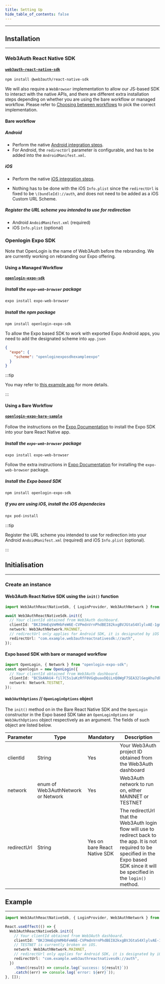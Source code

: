 ```yaml
---
title: Setting Up
hide_table_of_contents: false
---
```


---

## Installation

---

### Web3Auth React Native SDK

#### [`web3auth-react-native-sdk`](https://github.com/web3auth/web3auth-react-native-sdk)

```sh
npm install @web3auth/react-native-sdk
```

We will also require a `WebBrowser` implementation to allow our JS-based SDK to interact with the native APIs, and there are different extra
installation steps depending on whether you are using the bare workflow or managed workflow. Please refer to
[Choosing between workflows](./choose-workflows) to pick the correct implementation.

#### Bare workflow

##### Android

- Perform the native [Android integration steps](/api-reference/android/setting-up).
- For Android, the `redirectUrl` parameter is configurable, and has to be added into the `AndroidManifest.xml`.

##### iOS

- Perform the native [iOS integration steps](/api-reference/ios/setting-up).

- Nothing has to be done with the iOS `Info.plist` since the `redirectUrl` is fixed to be `\(bundleId)://auth`, and does not need to be added as a iOS
  Custom URL Scheme.

##### Register the URL scheme you intended to use for redirection

- Android `AndoidManifest.xml` (required)
- iOS `Info.plist` (optional)

### Openlogin Expo SDK

Note that OpenLogin is the name of Web3Auth before the rebranding. We are currently working on rebranding our Expo offering.

#### Using a Managed Workflow

#### [`openlogin-expo-sdk`](https://github.com/torusresearch/openlogin-expo-sdk)

##### Install the `expo-web-browser` package

```sh
expo install expo-web-browser
```

##### Install the npm package

```sh
npm install openlogin-expo-sdk
```

To allow the Expo based SDK to work with exported Expo Android apps, you need to add the designated scheme into `app.json`

```json
{
  "expo": {
    "scheme": "openloginexposdkexampleexpo"
  }
}
```

:::tip

You may refer to [this example app](https://github.com/torusresearch/openlogin-expo-sdk/tree/master/openlogin-expo-sdk-example-expo) for more details.

:::

#### Using a Bare Workflow

#### [`openlogin-expo-bare-sample`](https://github.com/torusresearch/openlogin-expo-bare-sample)

Follow the instructions on the [Expo Documentation](https://docs.expo.dev/bare/installing-expo-modules/) to install the Expo SDK into your bare React
Native app.

##### Install the `expo-web-browser` package

```sh
expo install expo-web-browser
```

Follow the extra instructions in [Expo Documentation](https://github.com/expo/expo/tree/main/packages/expo-web-browser) for installing the
`expo-web-browser` package.

##### Install the Expo based SDK

```sh
npm install openlogin-expo-sdk
```

##### If you are using iOS, install the iOS dependecies

```sh
npx pod-install
```

:::tip

Register the URL scheme you intended to use for redirection into your Android `AndoidManifest.xml` (required) and iOS `Info.plist` (optional).

:::

## Initialisation

---

### Create an instance

#### Web3Auth React Native SDK using the `init()` function

```typescript
import Web3AuthReactNativeSdk, { LoginProvider, Web3AuthNetwork } from "web3auth-react-native-sdk";

await Web3AuthReactNativeSdk.init({
  // Your clientId obtained from Web3Auth dashboard.
  clientId: "BKJ3HmEqVmMHbFeW6E-CVPmdnVrnPhdBEI82kxgBVJGtaS4XlylvAE-1gmsv_Fa1CDj-xIhvTf3Kgd6mTn8nJtw",
  network: Web3AuthNetwork.MAINNET,
  // redirectUrl only applies for Android SDK, it is designated by iOS SDK in iOS, which is \(bundleId)://auth
  redirectUrl: "com.example.web3authreactnativesdk://auth",
});
```

#### Expo based SDK with bare or managed workflow

```typescript
import OpenLogin, { Network } from "openlogin-expo-sdk";
const openlogin = new OpenLogin({
  // Your clientId obtained from Web3Auth dashboard.
  clientId: "BC5bANkU4-fil7C5s1uKzRfF0VGqbuaxDQiLnQ8WgF7SEA32lGegAhu7dk4dZf3Rk397blIvfWytXwsRvs9dOaQ",
  network: Network.TESTNET,
});
```

#### `Web3AuthOptions` // `OpenLoginOptions` object

The `init()` method on in the Bare React Native SDK and the `OpenLogin` constructor in the Expo based SDK take an `OpenLoginOptions` or
`Web3AuthOptions` object respectively as an argument. The fields of such object are listed below.

| Parameter   | Type                               | Mandatory                    | Description                                                                                                                                                                                     |
| ----------- | ---------------------------------- | ---------------------------- | ----------------------------------------------------------------------------------------------------------------------------------------------------------------------------------------------- |
| clientId    | String                             | Yes                          | Your Web3Auth project ID obtained from the Web3Auth dashboard                                                                                                                                   |
| network     | enum of Web3AuthNetwork or Network | Yes                          | Web3Auth network to run on, either MAINNET or TESTNET                                                                                                                                           |
| redirectUrl | String                             | Yes on bare React Native SDK | The redirectUrl that the Web3Auth login flow will use to redirect back to the app. It is not required to be specified in the Expo based SDK since it will be specified in the `login()` method. |

## Example

---

```typescript
import Web3AuthReactNativeSdk, { LoginProvider, Web3AuthNetwork } from "web3auth-react-native-sdk";

React.useEffect(() => {
  Web3AuthReactNativeSdk.init({
    // Your clientId obtained from Web3Auth dashboard.
    clientId: "BKJ3HmEqVmMHbFeW6E-CVPmdnVrnPhdBEI82kxgBVJGtaS4XlylvAE-1gmsv_Fa1CDj-xIhvTf3Kgd6mTn8nJtw",
    // TESTNET is currently broken on iOS.
    network: Web3AuthNetwork.MAINNET,
    // redirectUrl only applies for Android SDK, it is designated by iOS SDK in iOS, which is \(bundleId)://auth
    redirectUrl: "com.example.web3authreactnativesdk://auth",
  })
    .then((result) => console.log(`success: ${result}`))
    .catch((err) => console.log(`error: ${err}`));
}, []);
```
